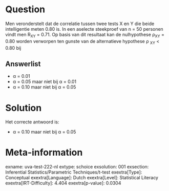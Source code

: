 Question
========

Men veronderstelt dat de correlatie tussen twee tests X en Y die beide
intelligentie meten 0.80 is. In een aselecte steekproef van n = 50
personen vindt men R~XY~ = 0.71. Op basis van dit resultaat kan de
nulhypothese ρ~XY~ = 0.80 worden verworpen ten gunste van de
alternatieve hypothese ρ ~XY~ \< 0.80 bij

Answerlist
----------

* α = 0.01
* α = 0.05 maar niet bij α = 0.01
* α = 0.10 maar niet bij α = 0.05

Solution
========

Het correcte antwoord is: 

* α = 0.10 maar niet bij α = 0.05

Meta-information
================
exname: uva-test-222-nl
extype: schoice
exsolution: 001
exsection: Inferential Statistics/Parametric Techniques/t-test
exextra[Type]: Conceptual
exextra[Language]: Dutch
exextra[Level]: Statistical Literacy
exextra[IRT-Difficulty]: 4.404
exextra[p-value]: 0.0304
